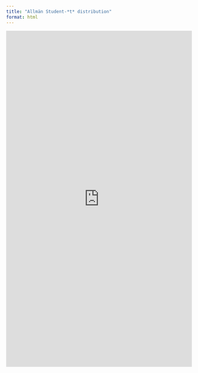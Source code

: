 ```yaml
---
title: "Allmän Student-*t* distribution"
format: html
---
```


<iframe width="100%" height="913.96875" frameborder="0"
  src="https://observablehq.com/embed/@mattiasvillani/student-t-fordelning-allman-version?cells=moments%2Cviewof+myinputs%2Cviewof+shownormal%2Ctailprobs%2Cplt"></iframe>